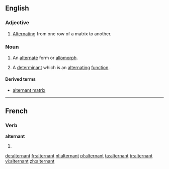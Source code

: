 ==English==

===Adjective===
{{en-adj|-}}

# [[alternate|Alternating]] from one row of a matrix to another.

===Noun===
{{en-noun}}

# {{linguistics}} An [[alternate]] form or [[allomorph]].
# {{mathematics}} A [[determinant]] which is an [[alternating]] [[function]].

====Derived terms====
* [[alternant matrix]]

----

==French==

===Verb===
'''alternant'''

# {{present participle of|[[alterner#French|alterner]]|lang=French}}

[[de:alternant]]
[[fr:alternant]]
[[nl:alternant]]
[[pl:alternant]]
[[ta:alternant]]
[[tr:alternant]]
[[vi:alternant]]
[[zh:alternant]]
